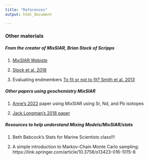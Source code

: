 ```yaml
---
title: "References"
output: html_document

---
```


### Other materials

##### From the creator of MixSIAR, Brian Stock of Scripps

1. [MixSIAR Webiste](https://brianstock.github.io/mixsiar/#:~:text=MixSIAR%20is%20an%20open-source,following%20the%20MixSIAR%20model%20framework.)

2. [Stock et al. 2018](https://peerj.com/articles/5096/) 

3. Evaluating endmembers [To fit or not to fit? Smith et al. 2013](https://besjournals.onlinelibrary.wiley.com/doi/full/10.1111/2041-210X.12048)

##### Other papers using geochemistry MixSIAR

1. [Anne's 2022](https://agupubs.onlinelibrary.wiley.com/doi/10.1029/2021GL097344) paper using MixSIAR using Sr, Nd, and Pb isotopes

2. [Jack Longman's 2018 paper](https://www.nature.com/articles/s41598-018-24474-0)

##### Resources to help understand Mixing Models/MixSIAR/stats

1. Beth Babcock's Stats for Marine Scientists class!!!

2. A simple introduction to Markov-Chain Monte Carlo sampling: https://link.springer.com/article/10.3758/s13423-016-1015-8
 

